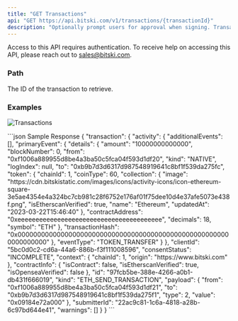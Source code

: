 ```yaml
---
title: "GET Transactions"
api: "GET https://api.bitski.com/v1/transactions/{transactionId}"
description: "Optionally prompt users for approval when signing. Transaction approval screen simulates transaction effects, parses complex transaction results, and displays content in human-readable terms."
---
```


<Note>Access to this API requires authentication. To receive help on accessing this API, please reach out to sales@bitski.com.</Note>

### Path
<ParamField path="transactionId" type="string" placeholder="5c94e001-a9d3-4253-ac43-663739e29c43" required>
  The ID of the transaction to retrieve.
</ParamField>

### Examples
![Transactions](/assets/images/transactions-d5e3645ce6459977526ac454fea48a92.png)

<ResponseExample>
```json Sample Response
{
  "transaction": {
    "activity": {
      "additionalEvents": [],
      "primaryEvent": {
        "details": {
          "amount": "10000000000000",
          "blockNumber": 0,
          "from": "0xf1006a889955d8be4a3ba50c5fca04f593d1df20",
          "kind": "NATIVE",
          "logIndex": null,
          "to": "0xb9b7d3d6317d987548919641c8bf1f539da275fc",
          "token": {
            "chainId": 1,
            "coinType": 60,
            "collection": {
              "image": "https://cdn.bitskistatic.com/images/icons/activity-icons/icon-ethereum-square-3e5ae4354e4a324bc7cb981c28f6752e176af01f75dee10d4e37afe5073e438f.png",
              "isEtherscanVerified": true,
              "name": "Ethereum",
              "updatedAt": "2023-03-22T15:46:40"
            },
            "contractAddress": "0xeeeeeeeeeeeeeeeeeeeeeeeeeeeeeeeeeeeeeeee",
            "decimals": 18,
            "symbol": "ETH"
          },
          "transactionHash": "0x0000000000000000000000000000000000000000000000000000000000000000"
        },
        "eventType": "TOKEN_TRANSFER"
      }
    },
    "clientId": "5bc0d0c2-cd6a-44a6-886b-f3f111008596",
    "consentStatus": "INCOMPLETE",
    "context": {
      "chainId": 1,
      "origin": "https://www.bitski.com"
    },
    "contractInfo": {
      "isContract": false,
      "isEtherscanVerified": true,
      "isOpenseaVerified": false
    },
    "id": "97fcb5be-388e-4266-a0b1-db431f666019",
    "kind": "ETH_SEND_TRANSACTION",
    "payload": {
      "from": "0xf1006a889955d8be4a3ba50c5fca04f593d1df21",
      "to": "0xb9b7d3d6317d987548919641c8bf1f539da275f1",
      "type": 2,
      "value": "0x09184e72a000"
    },
    "submitterId": "22ac9c81-1c6a-4818-a28b-6c97bd644e41",
    "warnings": []
  }
}
```
</ResponseExample>
